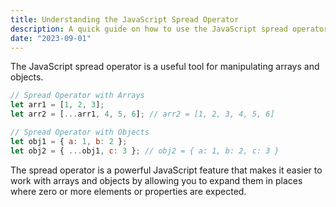 ```yaml
---
title: Understanding the JavaScript Spread Operator
description: A quick guide on how to use the JavaScript spread operator to manipulate arrays and objects.
date: "2023-09-01"
---
```


The JavaScript spread operator is a useful tool for manipulating arrays and objects. 

```javascript
// Spread Operator with Arrays
let arr1 = [1, 2, 3];
let arr2 = [...arr1, 4, 5, 6]; // arr2 = [1, 2, 3, 4, 5, 6]

// Spread Operator with Objects
let obj1 = { a: 1, b: 2 };
let obj2 = { ...obj1, c: 3 }; // obj2 = { a: 1, b: 2, c: 3 }
```

The spread operator is a powerful JavaScript feature that makes it easier to work with arrays and objects by allowing you to expand them in places where zero or more elements or properties are expected.
